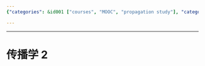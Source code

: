```yaml
---
{"categories": &id001 ["courses", "MOOC", "propagation study"], "category": "Academic Articles", "date": "2022-06-03 08:20:48", "description": "This article provides an in-depth analysis of the concept of Passive Propagation, specifically focusing on Section 2. It covers topics related to passive propagation and how they affect various systems or processes.", "tags": *id001, "title": "传播学 2"}

---
```


------

# 传播学 2


